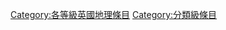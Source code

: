 {{Articles by Quality|topic=英國地理|project=英國地理|format=toc}}

[[Category:各等級英國地理條目|Category:各等級英國地理條目]]
[[Category:分類級條目|Category:分類級條目]]